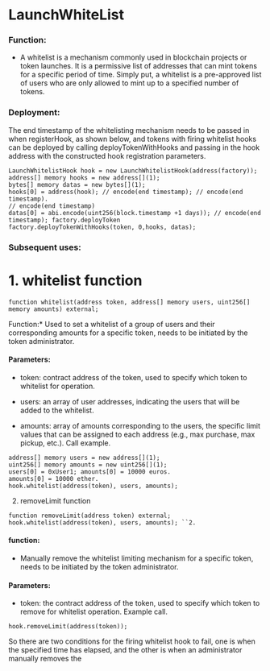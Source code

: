 # LaunchWhiteList

### Function:

- A whitelist is a mechanism commonly used in blockchain projects or token launches. It is a permissive list of addresses that can mint tokens for a specific period of time. Simply put, a whitelist is a pre-approved list of users who are only allowed to mint up to a specified number of tokens.

### Deployment:

The end timestamp of the whitelisting mechanism needs to be passed in when registerHook, as shown below, and tokens with firing whitelist hooks can be deployed by calling deployTokenWithHooks and passing in the hook address with the constructed hook registration parameters.

```solidity copy
LaunchWhitelistHook hook = new LaunchWhitelistHook(address(factory));
address[] memory hooks = new address[](1);
bytes[] memory datas = new bytes[](1);
hooks[0] = address(hook); // encode(end timestamp); // encode(end timestamp).
// encode(end timestamp)
datas[0] = abi.encode(uint256(block.timestamp +1 days)); // encode(end timestamp); factory.deployToken
factory.deployTokenWithHooks(token, 0,hooks, datas);
```


### Subsequent uses:

# 1. whitelist function

```solidity copy
function whitelist(address token, address[] memory users, uint256[] memory amounts) external;
```

Function:* Used to set a whitelist of a group of users and their corresponding amounts for a specific token, needs to be initiated by the token administrator.

#### Parameters:

- token: contract address of the token, used to specify which token to whitelist for operation.

- users: an array of user addresses, indicating the users that will be added to the whitelist.

- amounts: array of amounts corresponding to the users, the specific limit values that can be assigned to each address (e.g., max purchase, max pickup, etc.). Call example.

```solidity copy
address[] memory users = new address[](1);
uint256[] memory amounts = new uint256[](1);
users[0] = 0xUser1; amounts[0] = 10000 euros.
amounts[0] = 10000 ether.
hook.whitelist(address(token), users, amounts);
```
2. removeLimit function

```solidity copy
function removeLimit(address token) external; hook.whitelist(address(token), users, amounts); ``2.
```

#### function:

- Manually remove the whitelist limiting mechanism for a specific token, needs to be initiated by the token administrator.

#### Parameters:

- token: the contract address of the token, used to specify which token to remove for whitelist operation. Example call.

```solidity copy
hook.removeLimit(address(token));
```
So there are two conditions for the firing whitelist hook to fail, one is when the specified time has elapsed, and the other is when an administrator manually removes the
